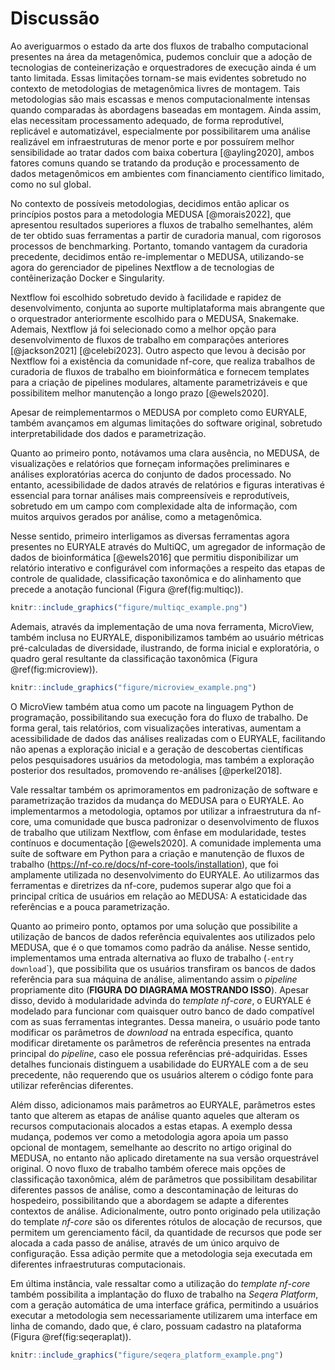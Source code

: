 # Discussão

Ao averiguarmos o estado da arte dos fluxos de trabalho computacional presentes na área da metagenômica, pudemos concluir que a adoção de tecnologias de conteinerização e orquestradores de execução ainda é um tanto limitada. Essas limitações tornam-se mais evidentes sobretudo no contexto de metodologias de metagenômica livres de montagem. Tais metodologias são mais escassas e menos computacionalmente intensas quando comparadas às abordagens baseadas em montagem. Ainda assim, elas necessitam processamento adequado, de forma reprodutível, replicável e automatizável, especialmente por possibilitarem uma análise realizável em infraestruturas de menor porte e por possuírem melhor sensibilidade ao tratar dados com baixa cobertura [@ayling2020], ambos fatores comuns quando se tratando da produção e processamento de dados metagenômicos em ambientes com financiamento científico limitado, como no sul global.

No contexto de possíveis metodologias, decidimos então aplicar os princípios postos para a metodologia MEDUSA [@morais2022], que apresentou resultados superiores a fluxos de trabalho semelhantes, além de ter obtido suas ferramentas a partir de curadoria manual, com rigorosos processos de benchmarking. Portanto, tomando vantagem da curadoria precedente, decidimos então re-implementar o MEDUSA, utilizando-se agora do gerenciador de pipelines Nextflow a de tecnologias de contêinerização Docker e Singularity.

Nextflow foi escolhido sobretudo devido à facilidade e rapidez de desenvolvimento, conjunta ao suporte multiplataforma mais abrangente que o orquestrador anteriormente escolhido para o MEDUSA, Snakemake. Ademais, Nextflow já foi selecionado como a melhor opção para desenvolvimento de fluxos de trabalho em comparações anteriores [@jackson2021] [@celebi2023]. Outro aspecto que levou à decisão por Nextflow foi a existência da comunidade nf-core, que realiza trabalhos de curadoria de fluxos de trabalho em bioinformática e fornecem templates para a criação de pipelines modulares, altamente parametrizáveis e que possibilitem melhor manutenção a longo prazo [@ewels2020].

Apesar de reimplementarmos o MEDUSA por completo como EURYALE, também avançamos em algumas limitações do software original, sobretudo interpretabilidade dos dados e parametrização.

Quanto ao primeiro ponto, notávamos uma clara ausência, no MEDUSA, de visualizações e relatórios que forneçam informações preliminares e análises exploratórias acerca do conjunto de dados processado. No entanto, acessibilidade de dados através de relatórios e figuras interativas é essencial para tornar análises mais compreensíveis e reprodutíveis, sobretudo em um campo com complexidade alta de informação, com muitos arquivos gerados por análise, como a metagenômica.

Nesse sentido, primeiro interligamos as diversas ferramentas agora presentes no EURYALE através do MultiQC, um agregador de informação de dados de bioinformática [@ewels2016] que permitiu disponibilizar um relatório interativo e configurável com informações a respeito das etapas de controle de qualidade, classificação taxonômica e do alinhamento que precede a anotação funcional (Figura \@ref(fig:multiqc)).

```r
knitr::include_graphics("figure/multiqc_example.png")
```

Ademais, através da implementação de uma nova ferramenta, MicroView, também inclusa no EURYALE, disponibilizamos também ao usuário métricas pré-calculadas de diversidade, ilustrando, de forma inicial e exploratória, o quadro geral resultante da classificação taxonômica (Figura \@ref(fig:microview)).

```r
knitr::include_graphics("figure/microview_example.png")
```

O MicroView também atua como um pacote na linguagem Python de programação, possibilitando sua execução fora do fluxo de trabalho. De forma geral, tais relatórios, com visualizações interativas, aumentam a acessibilidade de dados das análises realizadas com o EURYALE, facilitando não apenas a exploração inicial e a geração de descobertas científicas pelos pesquisadores usuários da metodologia, mas também a exploração posterior dos resultados, promovendo re-análises [@perkel2018].

Vale ressaltar também os aprimoramentos em padronização de software e parametrização trazidos da mudança do MEDUSA para o EURYALE. Ao implementarmos a metodologia, optamos por utilizar a infraestrutura da nf-core, uma comunidade que busca padronizar o desenvolvimento de fluxos de trabalho que utilizam Nextflow, com ênfase em modularidade, testes contínuos e documentação [@ewels2020]. A comunidade implementa uma suíte de software em Python para a criação e manutenção de fluxos de trabalho (<https://nf-co.re/docs/nf-core-tools/installation>), que foi amplamente utilizada no desenvolvimento do EURYALE. Ao utilizarmos das ferramentas e diretrizes da nf-core, pudemos superar algo que foi a principal crítica de usuários em relação ao MEDUSA: A estaticidade das referências e a pouca parametrização.

Quanto ao primeiro ponto, optamos por uma solução que possibilite a utilização de bancos de dados referência equivalentes aos utilizados pelo MEDUSA, que é o que tomamos como padrão da análise. Nesse sentido, implementamos uma entrada alternativa ao fluxo de trabalho (`-entry download`\`), que possibilita que os usuários transfiram os bancos de dados referência para sua máquina de análise, alimentando assim o *pipeline* propriamente dito (**FIGURA DO DIAGRAMA MOSTRANDO ISSO**). Apesar disso, devido à modularidade advinda do *template* *nf-core*, o EURYALE é modelado para funcionar com quaisquer outro banco de dado compatível com as suas ferramentas integrantes. Dessa maneira, o usuário pode tanto modificar os parâmetros de *download* na entrada específica, quanto modificar diretamente os parâmetros de referência presentes na entrada principal do *pipeline*, caso ele possua referências pré-adquiridas. Esses detalhes funcionais distinguem a usabilidade do EURYALE com a de seu precedente, não requerendo que os usuários alterem o código fonte para utilizar referências diferentes.

Além disso, adicionamos mais parâmetros ao EURYALE, parâmetros estes tanto que alterem as etapas de análise quanto aqueles que alteram os recursos computacionais alocados a estas etapas. A exemplo dessa mudança, podemos ver como a metodologia agora apoia um passo opcional de montagem, semelhante ao descrito no artigo original do MEDUSA, no entanto não aplicado diretamente na sua versão orquestrável original. O novo fluxo de trabalho também oferece mais opções de classificação taxonômica, além de parâmetros que possibilitam desabilitar diferentes passos de análise, como a descontaminação de leituras do hospedeiro, possibilitando que a abordagem se adapte a diferentes contextos de análise. Adicionalmente, outro ponto originado pela utilização do template *nf-core* são os diferentes rótulos de alocação de recursos, que permitem um gerenciamento fácil, da quantidade de recursos que pode ser alocada a cada passo de análise, através de um único arquivo de configuração. Essa adição permite que a metodologia seja executada em diferentes infraestruturas computacionais.

Em última instância, vale ressaltar como a utilização do *template* *nf-core* também possibilita a implantação do fluxo de trabalho na *Seqera Platform*, com a geração automática de uma interface gráfica, permitindo a usuários executar a metodologia sem necessariamente utilizarem uma interface em linha de comando, dado que, é claro, possuam cadastro na plataforma (Figura \@ref(fig:seqeraplat)).

```r
knitr::include_graphics("figure/seqera_platform_example.png")
```
